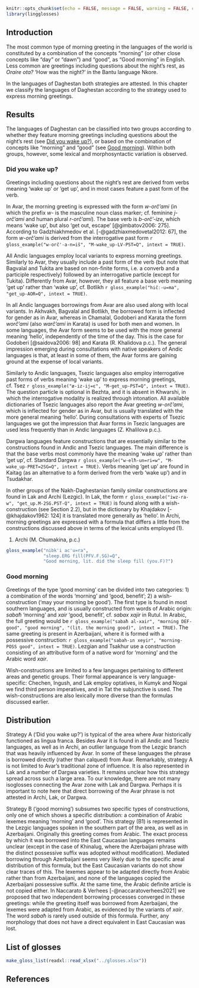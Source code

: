 ```r
knitr::opts_chunk$set(echo = FALSE, message = FALSE, warning = FALSE, comment = '')
library(lingglosses)
```

## Introduction

The most common type of morning greeting in the languages of the world is constituted by a combination of the concepts “morning” (or other close concepts like “day” or “dawn”) and “good”, as “Good morning” in English. Less common are greetings including questions about the night’s rest, as *Oraire ota?* ‘How was the night?’ in the Bantu language Nkore.

In the languages of Daghestan both strategies are attested. In this chapter we classify the languages of Daghestan according to the strategy used to express morning greetings.

## Results

The languages of Daghestan can be classified into two groups according to whether they feature morning greetings including questions about the night’s rest (see [Did you wake up?]), or based on the combination of concepts like “morning” and “good” (see [Good morning]). Within both groups, however, some lexical and morphosyntactic variation is observed.

### Did you wake up?

Greetings including questions about the night’s rest are derived from verbs meaning ‘wake up’ or ‘get up’, and in most cases feature a past form of the verb. 

In Avar, the morning greeting is expressed with the form *w-orč’ami* (in which the prefix *w-* is the masculine noun class marker; cf. feminine *j-orč’ami* and human plural *r-orč’ami*). The base verb is *b-orč’-ize*, which means ‘wake up’, but also ‘get out, escape’ [@gimbatov2006: 275]. According to Gadzhiakhmedov et al.  [-@gadzhiaxmedovetal2012: 67], the form *w-orč’ami* is derived from the interrogative past form `r gloss_example("w-orč'-a-n=iš", "M-wake_up-LV-PST=Q", intext = TRUE)`.

All Andic languages employ local variants to express morning greetings. Similarly to Avar, they usually include a past form of the verb (but note that Bagvalal and Tukita are based on non-finite forms, i.e. a converb and a participle respectively) followed by an interrogative particle (except for Tukita). Differently from Avar, however, they all feature a base verb meaning ‘get up’ rather than ‘wake up’, cf. Botlikh `r gloss_example("hičː-u=ma", "get_up-AOR=Q", intext = TRUE)`.

In all Andic languages borrowings from Avar are also used along with local variants. In Akhvakh, Bagvalal and Botlikh, the borrowed form is inflected for gender as in Avar, whereas in Chamalal, Godoberi and Karata the form *worč’ami* (also *warč’ami* in Karata) is used for both men and women. In some languages, the Avar form seems to be used with the more general meaning ‘hello’, independently of the time of the day. This is the case for Godoberi [@saidova2006: 98] and Karata (R. Khalidova p.c.). The general impression emerging during consultations with native speakers of Andic languages is that, at least in some of them, the Avar forms are gaining ground at the expense of local variants.

Similarly to Andic languages, Tsezic languages also employ interrogative past forms of verbs meaning ‘wake up’ to express morning greetings, cf. Tsez `r gloss_example("ø-iz-ij=ɛ", "M-get_up-PST=Q", intext = TRUE)`. The question particle is optional in Bezhta, and it is absent in Khwarshi, in which the interrogative modality is realized through intonation. All available dictionaries of Tsezic languages also report the Avar greeting *w-orč’ami*, which is inflected for gender as in Avar, but is usually translated with the more general meaning ‘hello’. During consultations with experts of Tsezic languages we got the impression that Avar forms in Tsezic languages are used less frequently than in Andic languages (Z. Khalilova p.c.).

Dargwa languages feature constructions that are essentially similar to the constructions found in Andic and Tsezic languages. The main difference is that the base verbs most commonly have the meaning ‘wake up’ rather than ‘get up’, cf. Standard Dargwa `r gloss_example("w-elħ-un=ri=w", "M-wake_up-PRET=2SG=Q", intext = TRUE)`. Verbs meaning ‘get up’ are found in Kaitag (as an alternative to a form derived from the verb ‘wake up’) and in Tsudakhar.

In other groups of the Nakh-Daghestanian family similar constructions are found in Lak and Archi (Lezgic). In Lak, the form `r gloss_example("iwz-ra-w", "get_up.M-2SG.PST-Q", intext = TRUE)` is found along with a wish-construction (see Section 2.2), but in the dictionary by Khajdakov [-@khajdakov1962: 124] it is translated more generally as ‘hello’. In Archi, morning greetings are expressed with a formula that differs a little from the constructions discussed above in terms of the lexical units employed (@one).

(@one) Archi (M. Chumakina, p.c.)
```r
gloss_example("nibk'i ac'u=ra",
              "sleep.ERG fill(PFV.F.SG)=Q",
              "Good morning, lit. did the sleep fill (you.F)?")
```

### Good morning

Greetings of the type ‘good morning’ can be divided into two categories: 1) a combination of the words ‘morning’ and ‘good, benefit’; 2) a wish-construction (‘may your morning be good’). The first type is found in most southern languages, and is usually constructed from words of Arabic origin: *sabaħ* 'morning' and *xair* 'good, benefit', cf. *sabax xajir* in Rutul. In Arabic, the full greeting would be `r gloss_example("sabaħ al-xair", "morning DEF-good", "good morning", "(lit. the morning good)", intext = TRUE)`. The same greeting is present in Azerbaijani, where it is formed with a possessive construction: `r gloss_example("sabah-ın xeyir", "morning-POSS good", intext = TRUE)`. Lezgian and Tsakhur use a construction consisting of an attributive form of a native word for ‘morning’ and the Arabic word *xair*.

Wish-constructions are limited to a few languages pertaining to different areas and genetic groups. Their formal appearance is very language-specific: Chechen, Ingush, and Lak employ optatives, in Kumyk and Nogai we find third person imperatives, and in Tat the subjunctive is used. The wish-constructions are also lexically more diverse than the formulas discussed earlier.

## Distribution

Strategy A (‘Did you wake up?’) is typical of the area where Avar historically functioned as lingua franca. Besides Avar it is found in all Andic and Tsezic languages, as well as in Archi, an outlier language from the Lezgic branch that was heavily influenced by Avar. In some of these languages the phrase is borrowed directly (rather than calqued) from Avar. Remarkably, strategy A is not limited to Avar’s traditional zone of influence. It is also represented in Lak and a number of Dargwa varieties. It remains unclear how this strategy spread across such a large area. To our knowledge, there are not many isoglosses connecting the Avar zone with Lak and Dargwa. Perhaps it is important to note here that direct borrowing of the Avar phrase is not attested in Archi, Lak, or Dargwa.

Strategy B (‘good morning’) subsumes two specific types of constructions, only one of which shows a specific distribution: a combination of Arabic lexemes meaning ‘morning’ and ‘good’. This strategy (B1) is represented in the Lezgic languages spoken in the southern part of the area, as well as in Azerbaijani. Originally this greeting comes from Arabic. The exact process by which it was borrowed into the East Caucasian languages remains unclear (except in the case of Khinalug, where the Azerbaijani phrase with the distinct possessive suffix was adopted without modification). Mediated borrowing through Azerbaijani seems very likely due to the specific areal distribution of this formula, but the East Caucasian variants do not show clear traces of this. The lexemes appear to be adapted directly from Arabic rather than from Azerbaijani, and none of the languages copied the Azerbaijani possessive suffix. At the same time, the Arabic definite article is not copied either. In Naccarato & Verhees [-@naccaratoverhees2021] we proposed that two independent borrowing processes converged in these greetings: while the greeting itself was borrowed from Azerbaijani, the lexemes were adapted from Arabic, as evidenced by the variants of *xair*. The word *sabaħ* is rarely used outside of this formula. Further, any morphology that does not have a direct equivalent in East Caucasian was lost.

## List of glosses {-}

```r
make_gloss_list(readxl::read_xlsx("../glosses.xlsx"))
```

## References {-}
